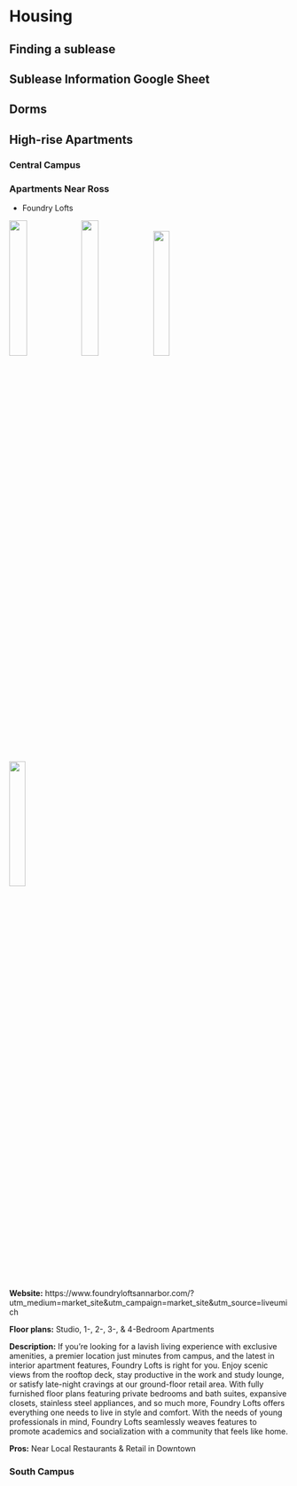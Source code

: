 # Housing

## Finding a sublease

## Sublease Information Google Sheet

## Dorms

## High-rise Apartments

### Central Campus

### Apartments Near Ross
* Foundry Lofts

![](Foundry_Lofts_inside_1.jpg){width=25%}
![](Foundry_Lofts_inside_2.jpg){width=25%}
![](Foundry_Lofts_outside_1.jpg){width=24%} ![](Foundry map.PNG){width=24%}

**Website:** https://www.foundryloftsannarbor.com/?utm_medium=market_site&utm_campaign=market_site&utm_source=liveumich

**Floor plans:**
Studio, 1-, 2-, 3-, & 4-Bedroom Apartments

**Description:**
If you’re looking for a lavish living experience with exclusive amenities, a premier location just minutes from campus, and the latest in interior apartment features, Foundry Lofts is right for you. Enjoy scenic views from the rooftop deck, stay productive in the work and study lounge, or satisfy late-night cravings at our ground-floor retail area. With fully furnished floor plans featuring private bedrooms and bath suites, expansive closets, stainless steel appliances, and so much more, Foundry Lofts offers everything one needs to live in style and comfort. With the needs of young professionals in mind, Foundry Lofts seamlessly weaves features to promote academics and socialization with a community that feels like home.

**Pros:**
Near Local Restaurants & Retail in Downtown


### South Campus
